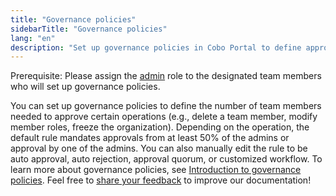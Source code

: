 ```yaml
---
title: "Governance policies"
sidebarTitle: "Governance policies"
lang: "en"
description: "Set up governance policies in Cobo Portal to define approval requirements for organizational operations."
---
```


<Note>Prerequisite: Please assign the [admin](/en/portal/organization/assign-roles-to-members) role to the designated team members who will set up governance policies.</Note>

You can set up governance policies to define the number of team members needed to approve certain operations (e.g., delete a team member, modify member roles, freeze the organization). Depending on the operation, the default rule mandates approvals from at least 50% of the admins or approval by one of the admins. You can also manually edit the rule to be auto approval, auto rejection, approval quorum, or customized workflow. To learn more about governance policies, see [Introduction to governance policies](/en/portal/organization/governance-intro).
<Tip>Feel free to [share your feedback](https://forms.zohopublic.com/cobo/form/DocumentFeedbackForm/formperma/QvLOhxJv1_JMsJ-1dleZ8Itb_7rzN-LtgvsDdxosoVI?referrername=manuals) to improve our documentation!</Tip>